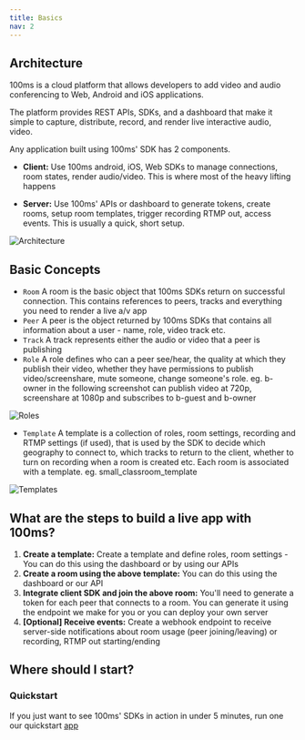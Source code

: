 ```yaml
---
title: Basics
nav: 2
---
```


## Architecture

100ms is a cloud platform that allows developers to add video and audio conferencing to Web, Android and iOS applications.

The platform provides REST APIs, SDKs, and a dashboard that make it simple to capture, distribute, record, and render live interactive audio, video.

Any application built using 100ms' SDK has 2 components.

- **Client:** Use 100ms android, iOS, Web SDKs to manage connections, room states, render audio/video. This is where most of the heavy lifting happens

- **Server:** Use 100ms' APIs or dashboard to generate tokens, create rooms, setup room templates, trigger recording RTMP out, access events. This is usually a quick, short setup.

![Architecture](/docs/v2/arch.png)

## Basic Concepts

- `Room` A room is the basic object that 100ms SDKs return on successful connection. This contains references to peers, tracks and everything you need to render a live a/v app
- `Peer` A peer is the object returned by 100ms SDKs that contains all information about a user - name, role, video track etc.
- `Track` A track represents either the audio or video that a peer is publishing
- `Role` A role defines who can a peer see/hear, the quality at which they publish their video, whether they have permissions to publish video/screenshare, mute someone, change someone's role.
eg. b-owner in the following screenshot can publish video at 720p, screenshare at 1080p and subscribes to b-guest and b-owner

![Roles](/docs/v2/roles.png)

- `Template` A template is a collection of roles, room settings, recording and RTMP settings (if used), that is used by the SDK to decide which geography to connect to, which tracks to return to the client, whether to turn on recording when a room is created etc. Each room is associated with a template. eg. small_classroom_template

![Templates](/docs/v2/templates.png)


## What are the steps to build a live app with 100ms?

1. **Create a template:** Create a template and define roles, room settings - You can do this using the dashboard or by using our APIs
2. **Create a room using the above template:** You can do this using the dashboard or our API
3. **Integrate client SDK and join the above room:** You'll need to generate a token for each peer that connects to a room. You can generate it using the endpoint we make for you or you can deploy your own server
4. **[Optional] Receive events:** Create a webhook endpoint to receive server-side notifications about room usage (peer joining/leaving) or recording, RTMP out starting/ending

## Where should I start?

### Quickstart
If you just want to see 100ms' SDKs in action in under 5 minutes, run one our quickstart [app](./guides/quickstart)